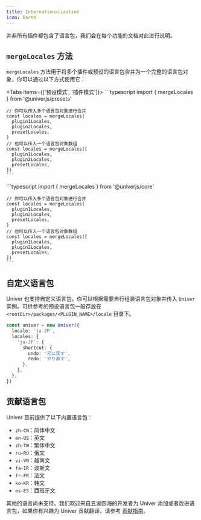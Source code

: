 ```yaml
---
title: Internationalization
icon: Earth
---
```


<Callout type="warning" title="注意事项">
  并非所有插件都包含了语言包，我们会在每个功能的文档对此进行说明。
</Callout>

## `mergeLocales` 方法

`mergeLocales` 方法用于将多个插件或预设的语言包合并为一个完整的语言包对象，你可以通过以下方式使用它：

<Tabs items={['预设模式', '插件模式']}>
  <Tab>
    ```typescript
    import { mergeLocales } from '@univerjs/presets'

    // 你可以传入多个语言包对象进行合并
    const locales = mergeLocales(
      plugin1Locales,
      plugin2Locales,
      presetLocales,
    )
    // 也可以传入一个语言包对象数组
    const locales = mergeLocales([
      plugin1Locales,
      plugin2Locales,
      presetLocales,
    ])
    ```
  </Tab>
  <Tab>
    ```typescript
    import { mergeLocales } from '@univerjs/core'

    // 你可以传入多个语言包对象进行合并
    const locales = mergeLocales(
      plugin1Locales,
      plugin2Locales,
      presetLocales,
    )
    // 也可以传入一个语言包对象数组
    const locales = mergeLocales([
      plugin1Locales,
      plugin2Locales,
      presetLocales,
    ])
    ```
  </Tab>
</Tabs>

## 自定义语言包

Univer 也支持自定义语言包，你可以根据需要自行组装语言包对象并传入 `Univer` 实例。可供参考的预设语言包一般存放在 `<rootDir>/packages/<PLUGIN_NAME>/locale` 目录下。

```typescript
const univer = new Univer({
  locale: 'ja-JP',
  locales: {
    'ja-JP': {
      shortcut: {
        undo: '元に戻す',
        redo: 'やり直す',
      },
    },
  },
})
```

## 贡献语言包

Univer 目前提供了以下内置语言包：

- `zh-CN`：简体中文
- `en-US`：英文
- `zh-TW`：繁体中文
- `ru-RU`：俄文
- `vi-VN`：越南文
- `fa-IR`：波斯文
- `fr-FR`：法文
- `ko-KR`：韩文
- `es-ES`：西班牙文

其他的语言尚未支持。我们欢迎来自五湖四海的开发者为 Univer 添加或者改进语言包，如果你有兴趣为 Univer 贡献翻译，请参考 [贡献指南](/introduction/contributing)。
